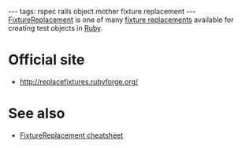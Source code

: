 ---
tags: rspec rails object.mother fixture.replacement
---
[[FixtureReplacement]] is one of many [[fixture replacements]] available for creating test objects in [[Ruby]].

= Official site =

* http://replacefixtures.rubyforge.org/

= See also =

* [[FixtureReplacement cheatsheet]]

